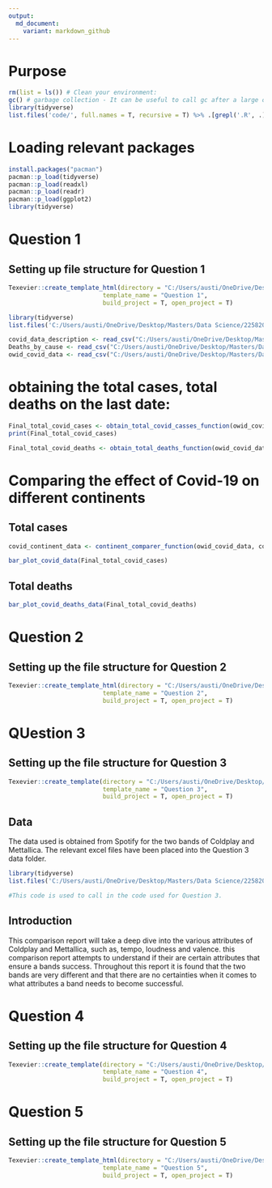 ```yaml
---
output:
  md_document:
    variant: markdown_github
---
```


# Purpose


```r

rm(list = ls()) # Clean your environment:
gc() # garbage collection - It can be useful to call gc after a large object has been removed, as this may prompt R to return memory to the operating system.
library(tidyverse)
list.files('code/', full.names = T, recursive = T) %>% .[grepl('.R', .)] %>% as.list() %>% walk(~source(.))
```

# Loading relevant packages 

```r
install.packages("pacman")
pacman::p_load(tidyverse)
pacman::p_load(readxl)
pacman::p_load(readr)
pacman::p_load(ggplot2)
library(tidyverse)
```


# Question 1 

## Setting up file structure for Question 1 

```r
Texevier::create_template_html(directory = "C:/Users/austi/OneDrive/Desktop/Masters/Data Science/22582053",
                          template_name = "Question 1",
                          build_project = T, open_project = T)

```

```r
library(tidyverse)
list.files('C:/Users/austi/OneDrive/Desktop/Masters/Data Science/22582053/Question 1/code', full.names = T, recursive = T) %>% as.list() %>% walk(~source(.))
```

```r
covid_data_description <- read_csv("C:/Users/austi/OneDrive/Desktop/Masters/Data Science/22582053/Question 1/data/covid_data_description.csv")
Deaths_by_cause <- read_csv("C:/Users/austi/OneDrive/Desktop/Masters/Data Science/22582053/Question 1/data/Deaths_by_cause.csv")
owid_covid_data <- read_csv("C:/Users/austi/OneDrive/Desktop/Masters/Data Science/22582053/Question 1/data/owid-covid-data.csv")
```

# obtaining the total cases, total deaths on the last date: 

```r
Final_total_covid_cases <- obtain_total_covid_casses_function(owid_covid_data)
print(Final_total_covid_cases)

Final_total_covid_deaths <- obtain_total_deaths_function(owid_covid_data)
```

# Comparing the effect of Covid-19 on different continents

## Total cases

```r
covid_continent_data <- continent_comparer_function(owid_covid_data, continent) #In this line of code I use a function that groups by continent and then provides a summary for the total cases, total deaths and total new cases. 

bar_plot_covid_data(Final_total_covid_cases)
```

## Total deaths 

```r
bar_plot_covid_deaths_data(Final_total_covid_deaths)
```


# Question 2 

## Setting up the file structure for Question 2

```r
Texevier::create_template_html(directory = "C:/Users/austi/OneDrive/Desktop/Masters/Data Science/22582053",
                          template_name = "Question 2",
                          build_project = T, open_project = T)
```

#  QUestion 3 

## Setting up the file structure for Question 3

```r
Texevier::create_template(directory = "C:/Users/austi/OneDrive/Desktop/Masters/Data Science/22582053",
                          template_name = "Question 3",
                          build_project = T, open_project = T)
```

## Data 

The data used is obtained from Spotify for the two bands of Coldplay and Mettallica. The relevant excel files have been placed into the Question 3 data folder. 

```r
library(tidyverse)
list.files('C:/Users/austi/OneDrive/Desktop/Masters/Data Science/22582053/Question 3/code', full.names = T, recursive = T) %>% as.list() %>% walk(~source(.))

#This code is used to call in the code used for Question 3. 
```

## Introduction

This comparison report will take a deep dive into the various attributes of Coldplay and Mettallica, such as, tempo, loudness and valence. this comparison report attempts to understand if their are certain attributes that ensure a bands success. Throughout this report it is found that the two bands are very different and that there are no certainties when it comes to what attributes a band needs to become successful.


# Question 4 

## Setting up the file structure for Question 4 

```r
Texevier::create_template(directory = "C:/Users/austi/OneDrive/Desktop/Masters/Data Science/22582053",
                          template_name = "Question 4",
                          build_project = T, open_project = T)
```

# Question 5

## Setting up the file structure for Question 5

```r
Texevier::create_template_html(directory = "C:/Users/austi/OneDrive/Desktop/Masters/Data Science/22582053",
                          template_name = "Question 5",
                          build_project = T, open_project = T)
```

